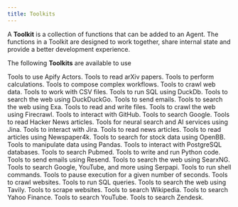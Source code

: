 ```yaml
---
title: Toolkits
---
```


A **Toolkit** is a collection of functions that can be added to an Agent. The functions in a Toolkit are designed to work together, share internal state and provide a better development experience.

The following **Toolkits** are available to use

<CardGroup cols={3}>
  <Card title="Apify" icon="gear" iconType="duotone" href="/tools/apify">
    Tools to use Apify Actors.
  </Card>
  <Card title="Arxiv" icon="book" iconType="duotone" href="/tools/arxiv">
    Tools to read arXiv papers.
  </Card>
  <Card
    title="Calculator"
    icon="calculator"
    iconType="duotone"
    href="/tools/calculator"
  >
    Tools to perform calculations.
  </Card>
  <Card
    title="Composio"
    icon="code-branch"
    iconType="duotone"
    href="/tools/composio"
  >
    Tools to compose complex workflows.
  </Card>
  <Card
    title="Crawl4AI"
    icon="spider"
    iconType="duotone"
    href="/tools/crawl4ai"
  >
    Tools to crawl web data.
  </Card>
  <Card title="CSV" icon="file-csv" iconType="duotone" href="/tools/csv">
    Tools to work with CSV files.
  </Card>
  <Card title="DuckDb" icon="server" iconType="duotone" href="/tools/duckdb">
    Tools to run SQL using DuckDb.
  </Card>
  <Card
    title="DuckDuckGo"
    icon="duck"
    iconType="duotone"
    href="/tools/duckduckgo"
  >
    Tools to search the web using DuckDuckGo.
  </Card>
  <Card title="Email" icon="envelope" iconType="duotone" href="/tools/email">
    Tools to send emails.
  </Card>
  <Card
    title="Exa"
    icon="magnifying-glass"
    iconType="duotone"
    href="/tools/exa"
  >
    Tools to search the web using Exa.
  </Card>
  <Card title="File" icon="file" iconType="duotone" href="/tools/file">
    Tools to read and write files.
  </Card>
  <Card
    title="Firecrawl"
    icon="fire"
    iconType="duotone"
    href="/tools/firecrawl"
  >
    Tools to crawl the web using Firecrawl.
  </Card>
  <Card title="GitHub" icon="github" iconType="brands" href="/tools/github">
    Tools to interact with GitHub.
  </Card>
  <Card
    title="Google Search"
    icon="google"
    iconType="brands"
    href="/tools/googlesearch"
  >
    Tools to search Google.
  </Card>
  <Card
    title="HackerNews"
    icon="newspaper"
    iconType="duotone"
    href="/tools/hackernews"
  >
    Tools to read Hacker News articles.
  </Card>
  <Card
    title="Jina Reader"
    icon="robot"
    iconType="duotone"
    href="/tools/jina_reader"
  >
    Tools for neural search and AI services using Jina.
  </Card>
  <Card title="Jira" icon="jira" iconType="brands" href="/tools/jira">
    Tools to interact with Jira.
  </Card>
  <Card
    title="Newspaper"
    icon="newspaper"
    iconType="duotone"
    href="/tools/newspaper"
  >
    Tools to read news articles.
  </Card>
  <Card
    title="Newspaper4k"
    icon="newspaper"
    iconType="duotone"
    href="/tools/newspaper4k"
  >
    Tools to read articles using Newspaper4k.
  </Card>
  <Card title="OpenBB" icon="chart-bar" iconType="duotone" href="/tools/openbb">
    Tools to search for stock data using OpenBB.
  </Card>
  <Card title="Pandas" icon="table" iconType="duotone" href="/tools/pandas">
    Tools to manipulate data using Pandas.
  </Card>
  <Card
    title="Postgres"
    icon="database"
    iconType="duotone"
    href="/tools/postgres"
  >
    Tools to interact with PostgreSQL databases.
  </Card>
  <Card
    title="Pubmed"
    icon="file-medical"
    iconType="duotone"
    href="/tools/pubmed"
  >
    Tools to search Pubmed.
  </Card>
  <Card title="Python" icon="code" iconType="duotone" href="/tools/python">
    Tools to write and run Python code.
  </Card>
  <Card
    title="Resend"
    icon="paper-plane"
    iconType="duotone"
    href="/tools/resend"
  >
    Tools to send emails using Resend.
  </Card>
  <Card
    title="SearxNG"
    icon="magnifying-glass"
    iconType="duotone"
    href="/tools/searxng"
  >
    Tools to search the web using SearxNG.
  </Card>
  <Card
    title="Serpapi"
    icon="magnifying-glass"
    iconType="duotone"
    href="/tools/serpapi"
  >
    Tools to search Google, YouTube, and more using Serpapi.
  </Card>
  <Card title="Shell" icon="terminal" iconType="duotone" href="/tools/shell">
    Tools to run shell commands.
  </Card>
  <Card
    title="Sleep"
    icon="bed"
    iconType="duotone"
    href="/tools/sleep"
    >
    Tools to pause execution for a given number of seconds.
  </Card>
  <Card title="Spider" icon="spider" iconType="duotone" href="/tools/spider">
    Tools to crawl websites.
  </Card>
  <Card title="SQL" icon="database" iconType="duotone" href="/tools/sql">
    Tools to run SQL queries.
  </Card>
  <Card
    title="Tavily"
    icon="magnifying-glass"
    iconType="duotone"
    href="/tools/tavily"
  >
    Tools to search the web using Tavily.
  </Card>
  <Card title="Website" icon="globe" iconType="duotone" href="/tools/website">
    Tools to scrape websites.
  </Card>
  <Card
    title="Wikipedia"
    icon="book"
    iconType="duotone"
    href="/tools/wikipedia"
  >
    Tools to search Wikipedia.
  </Card>
  <Card
    title="YFinance"
    icon="dollar-sign"
    iconType="duotone"
    href="/tools/yfinance"
  >
    Tools to search Yahoo Finance.
  </Card>
  <Card title="YouTube" icon="youtube" iconType="brands" href="/tools/youtube">
    Tools to search YouTube.
  </Card>
  <Card
    title="Zendesk"
    icon="headphones"
    iconType="duotone"
    href="/tools/zendesk"
  >
    Tools to search Zendesk.
  </Card>
</CardGroup>
